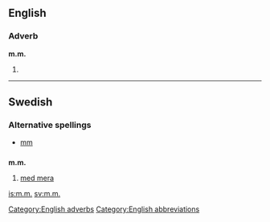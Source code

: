 {{also|mm|MM|mm.|.mm}}
==English==
===Adverb===
'''m.m.'''
#{{abbreviation of|[[mutatis mutandis]]}}

[[Category:English adverbs]]
[[Category:English abbreviations]]


----

==Swedish==
===Alternative spellings===
*[[mm#Swedish|mm]]

==={{abbreviation|Swedish}}===
'''m.m.'''

# [[med mera]]

[[is:m.m.]]
[[sv:m.m.]]